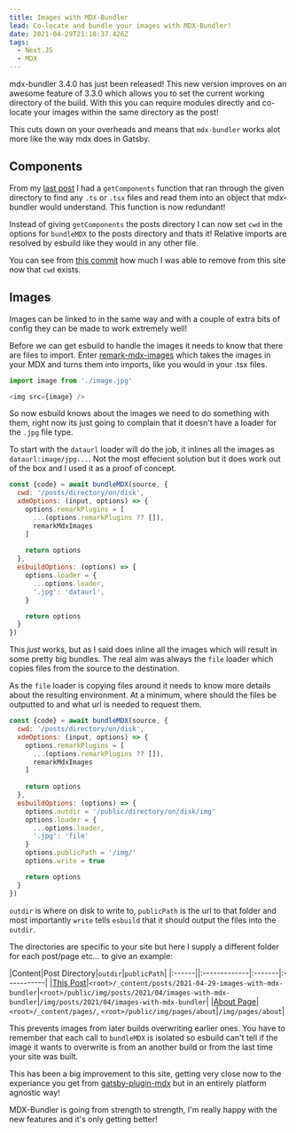 ```yaml
---
title: Images with MDX-Bundler
lead: Co-locate and bundle your images with MDX-Bundler!
date: 2021-04-29T21:10:37.426Z
tags:
  - Next.JS
  - MDX
---
```

mdx-bundler 3.4.0 has just been released! This new version improves on an awesome feature of 3.3.0 which allows you to set the current working directory of the build. With this you can require modules directly and co-locate your images within the same directory as the post!

This cuts down on your overheads and means that `mdx-bundler` works alot more like the way mdx does in Gatsby.

## Components

From my [last post](/2021/03/mdx-bundler) I had a `getComponents` function that ran through the given directory to find any `.ts` or `.tsx` files and read them into an object that mdx-bundler would understand. This function is now redundant!

Instead of giving `getComponents` the posts directory I can now set `cwd` in the options for `bundleMDX` to the posts directory and thats it! Relative imports are resolved by esbuild like they would in any other file.

You can see from [this commit](https://github.com/Arcath/arcath.net-next/commit/b11d432d304c3e1a483aa7d58681c79ce2cf2761) how much I was able to remove from this site now that `cwd` exists.

## Images

Images can be linked to in the same way and with a couple of extra bits of config they can be made to work extremely well!

Before we can get esbuild to handle the images it needs to know that there are files to import. Enter [remark-mdx-images](https://www.npmjs.com/package/remark-mdx-images) which takes the images in your MDX and turns them into imports, like you would in your .tsx files.

```ts
import image from './image.jpg'

<img src={image} />
```

So now esbuild knows about the images we need to do something with them, right now its just going to complain that it doesn't have a loader for the `.jpg` file type. 

To start with the `dataurl` loader will do the job, it inlines all the images as `dataurl:image/jpg...`. Not the most effecient solution but it does work out of the box and I used it as a proof of concept.

```js
const {code} = await bundleMDX(source, {
  cwd: '/posts/directory/on/disk',
  xdmOptions: (input, options) => {
    options.remarkPlugins = [
      ...(options.remarkPlugins ?? []),
      remarkMdxImages
    ]
    
    return options
  },
  esbuildOptions: (options) => {
    options.loader = {
      ...options.loader,
      '.jpg': 'dataurl',
    }

    return options
  }
})
```

This _just_ works, but as I said does inline all the images which will result in some pretty big bundles. The real aim was always the `file` loader which copies files from the source to the destination.

As the `file` loader is copying files around it needs to know more details about the resulting environment. At a minimum, where should the files be outputted to and what url is needed to request them.

```js
const {code} = await bundleMDX(source, {
  cwd: '/posts/directory/on/disk',
  xdmOptions: (input, options) => {
    options.remarkPlugins = [
      ...(options.remarkPlugins ?? []),
      remarkMdxImages
    ]
    
    return options
  },
  esbuildOptions: (options) => {
    options.outdir = '/public/directory/on/disk/img'
    options.loader = {
      ...options.loader,
      '.jpg': 'file'
    }
    options.publicPath = '/img/'
    options.write = true

    return options
  }
})
```

`outdir` is where on disk to write to, `publicPath` is the url to that folder and most importantly `write` tells `esbuild` that it should output the files into the `outdir`.

The directories are specific to your site but here I supply a different folder for each post/page etc... to give an example:

|Content|Post Directory|`outdir`|`publicPath`|
|:------||:-------------|:-------|:-----------|
|[This Post](/2021/04/images-with-mdx-bundler)|`<root>/_content/posts/2021-04-29-images-with-mdx-bundler`|`<root>/public/img/posts/2021/04/images-with-mdx-bundler`|`/img/posts/2021/04/images-with-mdx-bundler`|
|[About Page](/about)|`<root>/_content/pages/`, `<root>/public/img/pages/about`|`/img/pages/about`|

This prevents images from later builds overwriting earlier ones. You have to remember that each call to `bundleMDX` is isolated so esbuild can't tell if the image it wants to overwrite is from an another build or from the last time your site was built.

This has been a big improvement to this site, getting very close now to the experiance you get from [gatsby-plugin-mdx](https://www.gatsbyjs.com/plugins/gatsby-plugin-mdx/) but in an entirely platform agnostic way!

MDX-Bundler is going from strength to strength, I'm really happy with the new features and it's only getting better!
